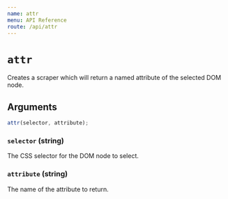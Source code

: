 ```yaml
---
name: attr
menu: API Reference
route: /api/attr
---
```


# `attr`

Creates a scraper which will return a named attribute of the selected DOM node.

## Arguments

```js
attr(selector, attribute);
```

### `selector` (string)

The CSS selector for the DOM node to select.

### `attribute` (string)

The name of the attribute to return.
